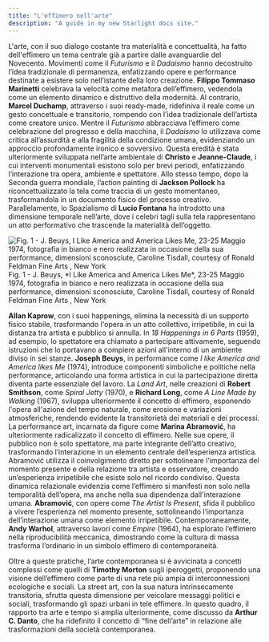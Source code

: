 ```yaml
---
title: "L'effimero nell'arte"
description: "A guide in my new Starlight docs site."
---
```





L'arte, con il suo dialogo costante tra materialità e concettualità, ha fatto dell'effimero un tema centrale già a partire dalle avanguardie del Novecento.<Note
note_content="Per un'introduzione alle avanguardie storiche, si veda: Renato Barilli, <i>L'arte contemporanea. Da Cézanne alle
ultime tendenze</i>, Feltrinelli, Milano, 2005, pp. 7 e sgg." /> Movimenti come il *Futurismo* e il *Dadaismo* hanno decostruito l’idea tradizionale di permanenza, enfatizzando opere e performance destinate a esistere solo nell’istante della loro creazione. **Filippo Tommaso Marinetti** celebrava la velocità come metafora dell’effimero, vedendola come un elemento dinamico e distruttivo della modernità. Al contrario, **Marcel Duchamp**, attraverso i suoi ready-made, ridefiniva il reale come un gesto concettuale e transitorio, rompendo con l’idea tradizionale dell’artista come creatore unico.<Note
note_content="Cfr. Rosalind Krauss, <i>The Originality of the Avant-Garde and Other Modernist Myths</i>, MIT Press, Cambridge
(MA), 1985, pp. 87-117." /> Mentre il *Futurismo* abbracciava l’effimero come celebrazione del progresso e della macchina, il *Dadaismo* lo utilizzava come critica all’assurdità e alla fragilità della condizione umana, evidenziando un approccio profondamente ironico e sovversivo.
Questa eredità è stata ulteriormente sviluppata nell’arte ambientale di **Christo** e **Jeanne-Claude**, i cui interventi monumentali esistono solo per brevi periodi, enfatizzando l’interazione tra opera, ambiente e spettatore. Allo stesso tempo, dopo la Seconda guerra mondiale, l’action painting di **Jackson Pollock** ha riconcettualizzato la tela come traccia di un gesto momentaneo, trasformandola in un documento fisico del processo creativo.<Note
note_content="Per un approfondimento sull’Action Painting di Pollock, si veda: <i>Barbara Rose, Jackson Pollock: Works on
Paper</i>, Museum of Modern Art, New York, 1969." />
Parallelamente, lo Spazialismo di **Lucio Fontana** ha introdotto una dimensione temporale nell’arte, dove i celebri tagli sulla tela rappresentano un atto performativo che trascende la materialità dell’oggetto.<Note
note_content="Per un approfondimento sull’Action Painting di Pollock, si veda: <i>Barbara Rose, Jackson Pollock: Works on
Paper</i>, Museum of Modern Art, New York, 1969." />


<Image src={america} alt="Fig. 1 - J. Beuys, I Like America and America Likes Me, 23-25 Maggio 1974, fotografia in bianco e nero realizzata in occasione della sua performance, dimensioni sconosciute, Caroline Tisdall, courtesy of Ronald Feldman Fine Arts , New York"/>
Fig. 1 - J. Beuys, *I Like America and America Likes Me*, 23-25 Maggio 1974, fotografia in bianco e nero realizzata in occasione della sua performance, dimensioni sconosciute, Caroline Tisdall, courtesy of Ronald Feldman Fine Arts , New York

**Allan Kaprow**, con i suoi happenings, elimina la necessità di un supporto fisico stabile, trasformando l'opera in un atto collettivo, irripetibile, in cui la distanza tra artista e pubblico si annulla.<Note note_content="Allan Kaprow, <i>18 Happenings in 6 Parts</i> (performance alla Reuben Gallery, New York, 1959). Per una panoramica sul lavoro di Kaprow, si veda: Allan Kaprow, Essays on the Blurring of Art and Life, a cura di Jeff Kelley, University of California Press, Berkeley, 2003." /> In *18 Happenings in 6 Parts* (1959), ad esempio, lo spettatore era chiamato a partecipare attivamente, seguendo istruzioni che lo portavano a compiere azioni all'interno di un ambiente diviso in sei stanze. **Joseph Beuys**, in performance come *I like America and America likes Me* (1974), introduce componenti simboliche e politiche nella performance, articolando una forma artistica in cui la partecipazione diretta diventa parte essenziale del lavoro<Note note_content="Joseph Beuys, <i>I like America and America likes Me</i>, (performance alla René Block Gallery, New York, 1974)." />. La *Land Art*, nelle creazioni di **Robert Smithson**, come *Spiral Jetty* (1970)<Note note_content="Robert Smithson, <i>Spiral Jetty</i>, 1970, Opera di Land Art situata nel Great Salt Lake, Utah." />, e **Richard Long**, come <i>A Line Made by Walking</i> (1967)<Note note_content="Richard Long, <i>A Line Made by Walking</i>, 1967, fotografia in bianco e nero, Tate Gallery, Londra." />, sviluppa ulteriormente il concetto di effimero, esponendo l'opera all'azione del tempo naturale, come erosione e variazioni atmosferiche, rendendo evidente la transitorietà dei materiali e dei processi.
La performance art, incarnata da figure come **Marina Abramović**, ha ulteriormente radicalizzato il concetto di effimero. Nelle sue opere, il pubblico non è solo spettatore, ma
parte integrante dell’atto creativo, trasformando l’interazione in un elemento centrale dell’esperienza artistica. Abramović utilizza il coinvolgimento diretto per sottolineare l'importanza del momento presente e della relazione tra artista e osservatore, creando un’esperienza irripetibile che esiste solo nel ricordo condiviso. Questa dinamica relazionale evidenzia come l’effimero si manifesti non solo nella temporalità dell’opera, ma anche nella sua dipendenza dall'interazione umana. **Abramović**, con opere come *The Artist Is Present*, sfida il pubblico a vivere l’esperienza nel momento presente, sottolineando l’importanza dell’interazione umana come elemento irripetibile. Contemporaneamente, **Andy Warhol**, attraverso lavori come *Empire* (1964)<Note note_content="Andy Warhol, <i>Empire</i>, 1964, film in bianco e nero, muto, 8 ore e 5 minuti." />, ha esplorato l’effimero nella riproducibilità meccanica, dimostrando come la cultura di massa trasforma l’ordinario in un simbolo effimero di contemporaneità.

<YoutubeEmbed videoId="YSDDyzCagMY" />

Oltre a queste pratiche, l’arte contemporanea si è avvicinata a concetti complessi come
quelli di **Timothy Morton** sugli iperoggetti, proponendo una visione dell’effimero come parte
di una rete più ampia di interconnessioni ecologiche e sociali. La street art, con la sua natura intrinsecamente transitoria, sfrutta questa dimensione per veicolare messaggi politici e sociali, trasformando gli spazi urbani in tele effimere. In questo quadro, il rapporto tra arte e tempo si amplia ulteriormente, come discusso da **Arthur C. Danto**, che ha ridefinito il concetto di “fine dell’arte” in relazione alle trasformazioni della società contemporanea<Note note_content="Arthur C. Danto, <i>Dopo la fine dell’arte. L’arte contemporanea e il confine della storia</i>, Bruno Mondadori, Milano,
2008, pp. 55-78. Danto, in quest’opera, ridefinisce il concetto di “fine dell’arte”; in questo contesto è utile la lettura
del capitolo 3, in cui viene analizzato il rapporto tra arte e tempo." />.